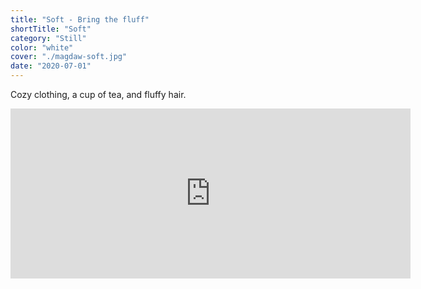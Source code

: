 ```yaml
---
title: "Soft - Bring the fluff"
shortTitle: "Soft"
category: "Still"
color: "white"
cover: "./magdaw-soft.jpg"
date: "2020-07-01"
---
```


Cozy clothing, a cup of tea, and fluffy hair.

<iframe
  src="https://player.vimeo.com/video/278528136"
  width="640"
  height="272"
  frameborder="0"
  allow="autoplay; fullscreen; picture-in-picture"
  allowfullscreen
></iframe>
